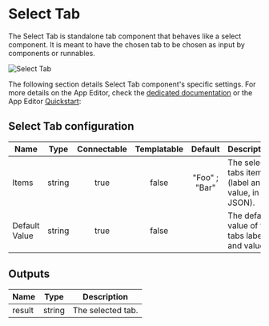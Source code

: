 

# Select Tab

The Select Tab is standalone tab component that behaves like a select component. It is meant to have the chosen tab to be chosen as input by components or runnables.

![Select Tab](../../assets/apps/4_app_component_library/tab_select.png.webp)

The following section details Select Tab component's specific settings. For more details on the App Editor, check the [dedicated documentation](../0_app_editor/index.mdx) or the App Editor [Quickstart](../../getting_started/7_apps_quickstart/index.mdx):

<div class="grid grid-cols-2 gap-6 mb-4">
    <DocCard
        color="orange"
        title="App Editor Documentation"
        description="The app editor is a low-code builder to create apps with components, create interactions with runnables, and configure the app settings."
        href="/docs/apps/app_editor"
    />
    <DocCard
        color="orange"
        title="Apps Quickstart"
        description="Learn how to build your first app in a matter of minutes."
        href="/docs/getting_started/apps_quickstart"
    />
</div>

## Select Tab configuration

| Name          |  Type  | Connectable | Templatable |    Default    | Description                                       |
| ------------- | :----: | :---------: | :---------: | :-----------: | ------------------------------------------------- |
| Items         | string |    true     |    false    | "Foo" ; "Bar" | The select tabs items (label and value, in JSON). |
| Default Value | string |    true     |    false    |               | The default value of the tabs labels and value.   |

## Outputs

| Name   |  Type  | Description       |
| ------ | :----: | ----------------- |
| result | string | The selected tab. |
